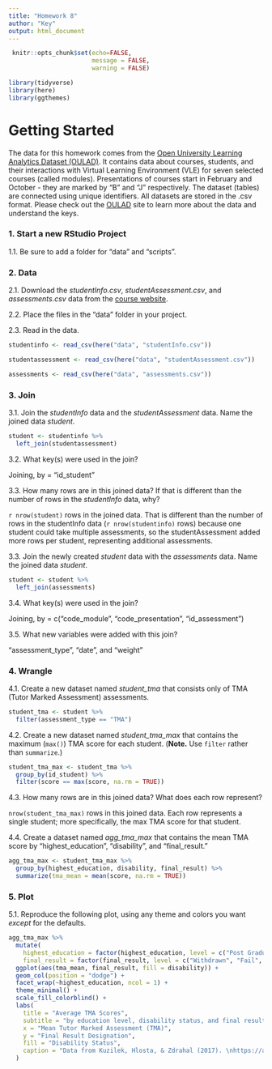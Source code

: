 ```yaml
---
title: "Homework 8"
author: "Key"
output: html_document
---
```


```r
 knitr::opts_chunk$set(echo=FALSE,
                       message = FALSE, 
                       warning = FALSE)

library(tidyverse)
library(here)
library(ggthemes)
```

# Getting Started

The data for this homework comes from the [ Open University Learning Analytics Dataset (OULAD)](https://analyse.kmi.open.ac.uk/open_dataset). It contains data about courses, students, and their interactions with Virtual Learning Environment (VLE) for seven selected courses (called modules). Presentations of courses start in February and October - they are marked by “B” and “J” respectively. The dataset (tables) are connected using unique identifiers. All datasets are stored in the .csv format.  Please check out the [OULAD](https://analyse.kmi.open.ac.uk/open_dataset) site to learn more about the data and understand the keys.

### 1. Start a new RStudio Project

1.1. Be sure to add a folder for "data" and "scripts".

### 2. Data

2.1. Download the *studentInfo.csv*, *studentAssessment.csv*, and *assessments.csv* data from the [course website](https://uo-datasci-specialization.github.io/c1-intro-fall-2021/data_list.html).

2.2. Place the files in the "data" folder in your project.

2.3. Read in the data.


```r

studentinfo <- read_csv(here("data", "studentInfo.csv"))

studentassessment <- read_csv(here("data", "studentAssessment.csv"))

assessments <- read_csv(here("data", "assessments.csv"))

```

### 3. Join

3.1. Join the *studentInfo* data and the *studentAssessment* data. Name the joined data *student*.

```r
student <- studentinfo %>% 
  left_join(studentassessment)
```

3.2. What key(s) were used in the join?

Joining, by = "id_student"

3.3. How many rows are in this joined data? If that is different than the number of rows in the *studentInfo* data, why?

`r nrow(student)` rows in the joined data. That is different than the number of rows in the studentInfo data (`r nrow(studentinfo)` rows) because one student could take multiple assessments, so the studentAssessment added more rows per student, representing additional assessments.

3.3. Join the newly created *student* data with the *assessments* data. Name the joined data *student*.

```r
student <- student %>% 
  left_join(assessments)
```

3.4. What key(s) were used in the join?

Joining, by = c("code_module", "code_presentation", "id_assessment")

3.5. What new variables were added with this join?

"assessment_type", "date", and "weight"

### 4. Wrangle

4.1. Create a new dataset named *student_tma* that consists only of TMA (Tutor Marked Assessment) assessments.

```r
student_tma <- student %>% 
  filter(assessment_type == "TMA")
```

4.2. Create a new dataset named *student_tma_max* that contains the maximum (`max()`) TMA score for each student. (**Note.** Use `filter` rather than `summarize`.)

```r
student_tma_max <- student_tma %>%
  group_by(id_student) %>% 
  filter(score == max(score, na.rm = TRUE)) 
```

4.3. How many rows are in this joined data? What does each row represent?

`nrow(student_tma_max)` rows in this joined data. Each row represents a single student; more specifically, the max TMA score for that student.

4.4. Create a dataset named *agg_tma_max* that contains the mean TMA score by "highest_education", "disability", and "final_result."

```r
agg_tma_max <- student_tma_max %>%
  group_by(highest_education, disability, final_result) %>%
  summarize(tma_mean = mean(score, na.rm = TRUE))
```

### 5. Plot

5.1. Reproduce the following plot, using any theme and colors you want *except* for the defaults.

```r
agg_tma_max %>%
  mutate(
    highest_education = factor(highest_education, level = c("Post Graduate Qualification", "HE Qualification", "A Level or Equivalent", "Lower Than A Level", "No Formal quals")),
    final_result = factor(final_result, level = c("Withdrawn", "Fail", "Pass", "Distinction"))) %>% 
  ggplot(aes(tma_mean, final_result, fill = disability)) +
  geom_col(position = "dodge") +
  facet_wrap(~highest_education, ncol = 1) +
  theme_minimal() +
  scale_fill_colorblind() +
  labs(
    title = "Average TMA Scores",
    subtitle = "by education level, disability status, and final result designation",
    x = "Mean Tutor Marked Assessment (TMA)",
    y = "Final Result Designation",
    fill = "Disability Status",
    caption = "Data from Kuzilek, Hlosta, & Zdrahal (2017). \nhttps://analyse.kmi.open.ac.uk/open_dataset"
  )
```


